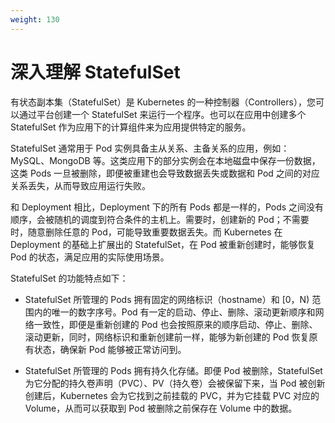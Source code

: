 ```yaml
---
weight: 130
---
```


# 深入理解 StatefulSet

有状态副本集（StatefulSet）是 Kubernetes 的一种控制器（Controllers），您可以通过平台创建一个 StatefulSet 来运行一个程序。也可以在应用中创建多个 StatefulSet 作为应用下的计算组件来为应用提供特定的服务。

StatefulSet 通常用于 Pod 实例具备主从关系、主备关系的应用，例如： MySQL、MongoDB 等。这类应用下的部分实例会在本地磁盘中保存一份数据，这类 Pods 一旦被删除，即便被重建也会导致数据丢失或数据和 Pod 之间的对应关系丢失，从而导致应用运行失败。

和 Deployment 相比，Deployment 下的所有 Pods 都是一样的，Pods 之间没有顺序，会被随机的调度到符合条件的主机上。需要时，创建新的 Pod；不需要时，随意删除任意的 Pod，可能导致重要数据丢失。而 Kubernetes 在 Deployment 的基础上扩展出的 StatefulSet，在 Pod 被重新创建时，能够恢复 Pod 的状态，满足应用的实际使用场景。

StatefulSet 的功能特点如下：

* StatefulSet 所管理的 Pods 拥有固定的网络标识（hostname）和 [0，N) 范围内的唯一的数字序号。Pod 有一定的启动、停止、删除、滚动更新顺序和网络一致性，即便是重新创建的 Pod 也会按照原来的顺序启动、停止、删除、滚动更新，同时，网络标识和重新创建前一样，能够为新创建的 Pod 恢复原有状态，确保新 Pod 能够被正常访问到。

* StatefulSet 所管理的 Pods 拥有持久化存储。即便 Pod 被删除，StatefulSet 为它分配的持久卷声明（PVC）、PV（持久卷）会被保留下来，当 Pod 被创新创建后，Kubernetes 会为它找到之前挂载的 PVC，并为它挂载 PVC 对应的 Volume，从而可以获取到 Pod 被删除之前保存在 Volume 中的数据。

